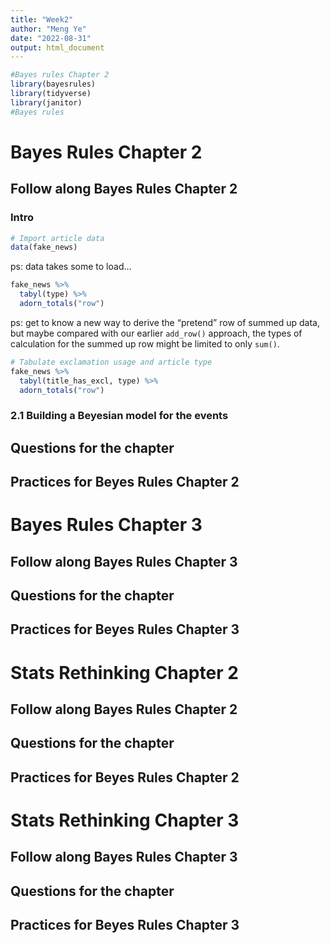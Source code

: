 ```yaml
---
title: "Week2"
author: "Meng Ye"
date: "2022-08-31"
output: html_document
---
```


```r
#Bayes rules Chapter 2
library(bayesrules)
library(tidyverse)
library(janitor)
#Bayes rules

```

# Bayes Rules Chapter 2

## Follow along Bayes Rules Chapter 2

### Intro

```r
# Import article data
data(fake_news)
```

ps: data takes some to load...


```r
fake_news %>% 
  tabyl(type) %>% 
  adorn_totals("row")
```

ps: get to know a new way to derive the "pretend" row of summed up data, but maybe compared with our earlier `add_row()` approach, the types of calculation for the summed up row might be limited to only `sum()`.

```r
# Tabulate exclamation usage and article type
fake_news %>% 
  tabyl(title_has_excl, type) %>% 
  adorn_totals("row")
```



### 2.1 Building a Beyesian model for the events 


## Questions for the chapter

## Practices for Beyes Rules Chapter 2


# Bayes Rules Chapter 3

## Follow along Bayes Rules Chapter 3

## Questions for the chapter

## Practices for Beyes Rules Chapter 3






# Stats Rethinking Chapter 2

## Follow along Bayes Rules Chapter 2

## Questions for the chapter

## Practices for Beyes Rules Chapter 2






# Stats Rethinking Chapter 3

## Follow along Bayes Rules Chapter 3

## Questions for the chapter

## Practices for Beyes Rules Chapter 3














